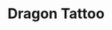 ---
title: "Dragon Tattoo"
meta_title: "Dragon Tattoo craft"
description: "Craft de Dragon Tattoo"
rank: "c"
draft: false
name: "Dragon Tattoo"
recipe_img: "https://wiki.pokexgames.com/images/4/47/Dragon_Tattoo.png"
level: 48
craft_time: 86400
result: 1
value_npc: 1
ingredients:
  - name: "Belt Of Champion"
    quantity: 3
    item_img: "https://wiki.pokexgames.com/images/2/2e/Belt_Of_Champion.png"
    value_npc: 1
  - name: "Big Hands"
    quantity: 10
    item_img: "https://wiki.pokexgames.com/images/9/9f/Big_Hands.png"
    value_npc: 1
  - name: "Samurai Hair"
    quantity: 20
    item_img: "https://wiki.pokexgames.com/images/f/ff/Samurai_Hair.png"
    value_npc: 1
  - name: "Mini Wings"
    quantity: 1
    item_img: "https://wiki.pokexgames.com/images/c/c4/Mini_Wings.png"
    value_npc: 1
  - name: "Dragon Tail"
    quantity: 4
    item_img: "https://wiki.pokexgames.com/images/8/88/Dragon_Tail.png"
    value_npc: 1
  - name: "Refined Style Point"
    quantity: 80
    item_img: "https://wiki.pokexgames.com/images/6/6b/Refined_style_point.png"
    value_npc: 1
---
